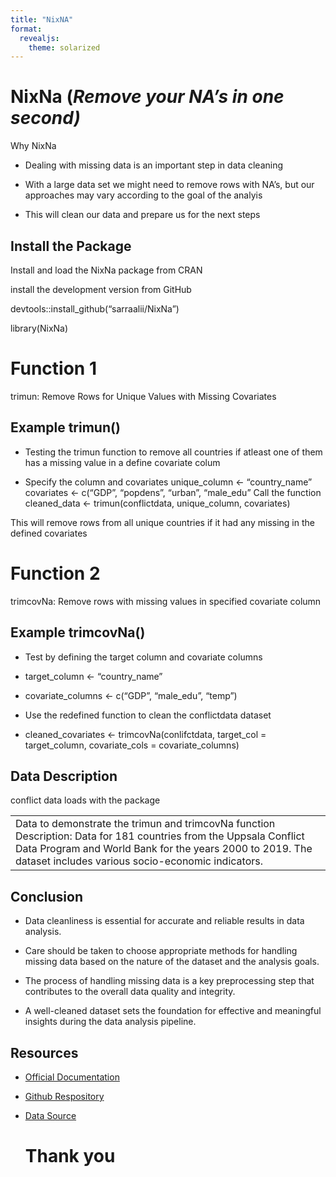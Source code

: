 ```yaml
---
title: "NixNA"
format:
  revealjs: 
    theme: solarized
---
```


# NixNa (*Remove your NA's in one second)*

Why NixNa

-   Dealing with missing data is an important step in data cleaning

-   With a large data set we might need to remove rows with NA's, but our approaches may vary according to the goal of the analyis

-   This will clean our data and prepare us for the next steps 


## Install the Package

Install and load the NixNa package from CRAN

install the development version from GitHub

devtools::install_github("sarraalii/NixNa")

library(NixNa)

# Function 1

trimun: Remove Rows for Unique Values with Missing Covariates

## Example trimun()

-   Testing the trimun function to remove all countries if atleast one of them has a missing value in a define covariate colum

-   Specify the column and covariates unique_column \<- "country_name" covariates \<- c("GDP", "popdens", "urban", "male_edu" Call the function cleaned_data \<- trimun(conflictdata, unique_column, covariates)

This will remove rows from all unique countries if it had any missing in the defined covariates

# Function 2

trimcovNa: Remove rows with missing values in specified covariate column

## Example trimcovNa()

-   Test by defining the target column and covariate columns

-   target_column \<- "country_name"

-   covariate_columns \<- c("GDP", "male_edu", "temp")

-   Use the redefined function to clean the conflictdata dataset

-   cleaned_covariates \<- trimcovNa(conlifctdata, target_col = target_column, covariate_cols = covariate_columns)

## Data Description

conflict data loads with the package

|                                                                                                                                                                                                                                     |
|------------------------------------------------------------------------|
| Data to demonstrate the trimun and trimcovNa function Description: Data for 181 countries from the Uppsala Conflict Data Program and World Bank for the years 2000 to 2019. The dataset includes various socio-economic indicators. |

## Conclusion

-   Data cleanliness is essential for accurate and reliable results in data analysis.

-   Care should be taken to choose appropriate methods for handling missing data based on the nature of the dataset and the analysis goals.

-   The process of handling missing data is a key preprocessing step that contributes to the overall data quality and integrity.

-   A well-cleaned dataset sets the foundation for effective and meaningful insights during the data analysis pipeline.

## Resources

-   [Official Documentation](link-to-documentation)

-   [Github Respository](https://github.com/Sarraalii/NixNa.git)

-   [Data Source](https://pubmed.ncbi.nlm.nih.gov/34582455/)

    # Thank you
